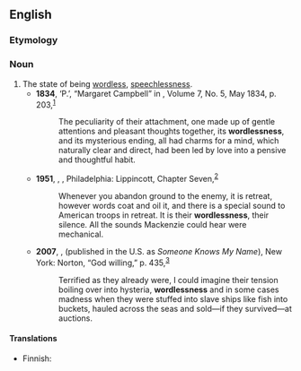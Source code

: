 ==English==

===Etymology===
{{suffix|en|wordless|ness}}

===Noun===
{{en-noun|-|es}}

# The state of being [[wordless]], [[speechlessness]]. {{defdate|from the early 19<sup>th</sup> century}}
#* '''1834''', ‘P.’, “Margaret Campbell” in ''{{w|Ladies' Magazine|American Ladies’ Magazine}}'', Volume 7, No. 5, May 1834, p. 203,<sup>[https://catalog.hathitrust.org/Record/006062100]</sup>
#*: The peculiarity of their attachment, one made up of gentle attentions and pleasant thoughts together, its '''wordlessness''', and its mysterious ending, all had charms for a mind, which naturally clear and direct, had been led by love into a pensive and thoughtful habit.
#* '''1951''', {{w|Pat Frank}}, ''{{w|Hold Back the Night (novel)|Hold Back the Night}}'', Philadelphia: Lippincott, Chapter Seven,<sup>[https://www.fadedpage.com/books/20170813/html.php]</sup>
#*: Whenever you abandon ground to the enemy, it is retreat, however words coat and oil it, and there is a special sound to American troops in retreat. It is their '''wordlessness''', their silence. All the sounds Mackenzie could hear were mechanical.
#* '''2007''', {{w|Lawrence Hill}}, ''{{w|The Book of Negroes}}'' (published in the U.S. as ''Someone Knows My Name''), New York: Norton, “God willing,” p. 435,<sup>[https://archive.org/details/someoneknowsmyna00lawr]</sup>
#*: Terrified as they already were, I could imagine their tension boiling over into hysteria, '''wordlessness''' and in some cases madness when they were stuffed into slave ships like fish into buckets, hauled across the seas and sold—if they survived—at auctions.

====Translations====
{{trans-top|state of being wordless}}
* Finnish: {{t+|fi|sanattomuus}}
{{trans-mid}}
{{trans-bottom}}